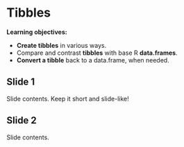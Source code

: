 # Tibbles

**Learning objectives:**

- **Create tibbles** in various ways.
- Compare and contrast **tibbles** with base R **data.frames**.
- **Convert a tibble** back to a data.frame, when needed.

## Slide 1

Slide contents. 
Keep it short and slide-like!

## Slide 2

Slide contents.
